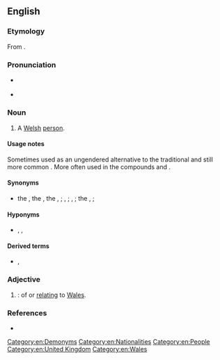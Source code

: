 ==English==

===Etymology===
From {{suffix|en|Wales|ian}}.

===Pronunciation===
* {{a|GA}} {{IPA|en|/ˈweɪljən/|/ˈweɪliən/}}
* {{a|RP}} {{IPA|en|/ˈwei.li.ən/}}

===Noun===
{{en-noun|Welsh|s}}

# {{lb|en|uncommon}} A [[Welsh]] [[person]].

====Usage notes====
Sometimes used as an ungendered alternative to the traditional and still more common {{m|en|Welshman}}. More often used in the compounds {{m|en|North Walian|North}} and {{m|en|South Walian}}.

====Synonyms====
* the {{l|en|Welsh}}, the {{l|en|Welshry}}, the {{l|en|Cymry}}, {{q|collective}}; {{l|en|Cambrian}}, {{l|en|Cymric}} {{q|dated}}; {{l|en|Welshy}}, {{l|en|Welshie}} {{q|informal, sometimes derogatory}}; the {{l|en|British}}, {{l|en|Briton}} {{q|obsolete}}; {{l|en|Welsher}} {{q|obsolete}}

====Hyponyms====
* {{l|en|Welshman}}, {{l|en|Welshwoman}}, {{l|en|Walesman}} {{q|obsolete}}

====Derived terms====
* {{l|en|North Walian}}, {{l|en|South Walian}}

===Adjective===
{{en-adj}}

# {{lb|en|uncommon}} {{synonym of|en|Welsh}}: of or [[relating]] to [[Wales]].

===References===
* {{R:OED Online|Walian|n|225237|2021}}

[[Category:en:Demonyms]][[Category:en:Nationalities]][[Category:en:People]][[Category:en:United Kingdom]][[Category:en:Wales]]